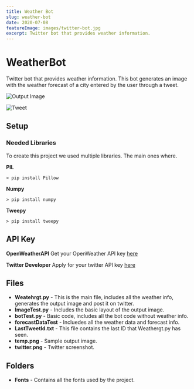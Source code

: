 ```yaml
---
title: Weather Bot
slug: weather-bot
date: 2020-07-08
featureImage: images/twitter-bot.jpg
excerpt: Twitter bot that provides weather information.
---
```


# WeatherBot

Twitter bot that provides weather information. This bot generates an image with the weather forecast of a city entered by the user through a tweet.

![Output Image](images/output-image.png)

![Tweet](images/twitter-screenshot.png)

## Setup

### Needed Libraries

To create this project we used multiple libraries. The main ones where.

**PIL**

```shell
> pip install Pillow
```

**Numpy**

```shell
> pip install numpy
```

**Tweepy**

```shell
> pip install tweepy
```

## API Key

**OpenWeatherAPI**
Get your OpenWeather API key [here](https://openweathermap.org/api)

**Twitter Developer**
Apply for your twitter API key [here](https://developer.twitter.com/en/apply-for-access)

## Files

- **Weatehrgt.py** - This is the main file, includes all the weather info, generates the output image and post it on twitter.
- **ImageTest.py** - Includes the basic layout of the output image.
- **botTest.py** - Basic code, includes all the bot code without weather info.
- **forecastDataTest** - Incluedes all the weather data and forecast info.
- **LastTweetId.txt** - This file contains the last ID that Weathergt.py has seen.
- **temp.png** - Sample output image.
- **twitter.png** - Twitter screenshot.

## Folders

- **Fonts** - Contains all the fonts used by the project.
